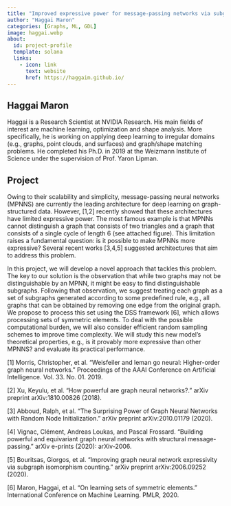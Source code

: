 ```yaml
---
title: "Improved expressive power for message-passing networks via subgraph aggregation"
author: "Haggai Maron"
categories: [Graphs, ML, GDL]
image: haggai.webp
about:
  id: project-profile
  template: solana
  links:
    - icon: link
      text: website
      href: https://haggaim.github.io/
---
```

## Haggai Maron
Haggai is a Research Scientist at NVIDIA Research. His main fields of interest are machine learning, optimization and shape analysis. More specifically, he is working on applying deep learning to irregular domains (e.g., graphs, point clouds, and surfaces) and graph/shape matching problems. He completed his Ph.D. in 2019 at the Weizmann Institute of Science under the supervision of Prof. Yaron Lipman.

## Project
Owing to their scalability and simplicity, message-passing neural networks (MPNNS) are currently the leading architecture for deep learning on graph-structured data. However,  [1,2] recently showed that these architectures have limited expressive power. The most famous example is that MPNNs cannot distinguish a graph that consists of two triangles and a graph that consists of a single cycle of length 6 (see attached figure). This limitation raises a fundamental question: is it possible to make MPNNs more expressive? Several recent works  [3,4,5] suggested architectures that aim to address this problem.

In this project, we will develop a novel approach that tackles this problem. The key to our solution is the observation that while two graphs may not be distinguishable by an MPNN, it might be easy to find distinguishable subgraphs. Following that observation, we suggest treating each graph as a set of subgraphs generated according to some predefined rule, e.g., all graphs that can be obtained by removing one edge from the original graph. We propose to process this set using the DSS framework [6], which allows processing sets of symmetric elements. To deal with the possible computational burden, we will also consider efficient random sampling schemes to improve time complexity. We will study this new model’s theoretical properties, e.g., is it provably more expressive than other MPNNS? and evaluate its practical performance.

[1] Morris, Christopher, et al. "Weisfeiler and leman go neural: Higher-order graph neural networks." Proceedings of the AAAI Conference on Artificial Intelligence. Vol. 33. No. 01. 2019.

[2] Xu, Keyulu, et al. "How powerful are graph neural networks?." arXiv preprint arXiv:1810.00826 (2018).

[3] Abboud, Ralph, et al. "The Surprising Power of Graph Neural Networks with Random Node Initialization." arXiv preprint arXiv:2010.01179 (2020).

[4] Vignac, Clément, Andreas Loukas, and Pascal Frossard. "Building powerful and equivariant graph neural networks with structural message-passing." arXiv e-prints (2020): arXiv-2006.

[5] Bouritsas, Giorgos, et al. "Improving graph neural network expressivity via subgraph isomorphism counting." arXiv preprint arXiv:2006.09252 (2020).

[6] Maron, Haggai, et al. "On learning sets of symmetric elements." International Conference on Machine Learning. PMLR, 2020.